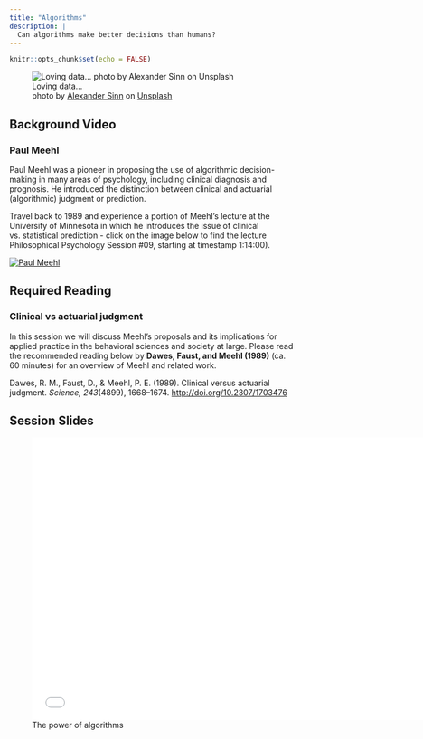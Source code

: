 ```yaml
---
title: "Algorithms"
description: |
  Can algorithms make better decisions than humans?
---
```


```r
knitr::opts_chunk$set(echo = FALSE)
```

![Loving data...<br> <span>photo by <a href="https://unsplash.com/@swimstaralex?utm_source=unsplash&amp;utm_medium=referral&amp;utm_content=creditCopyText">Alexander Sinn</a> on <a href="https://unsplash.com/s/photos/data?utm_source=unsplash&amp;utm_medium=referral&amp;utm_content=creditCopyText">Unsplash</a></span>](photos/alexander-sinn-KgLtFCgfC28-unsplash.jpg)

## Background Video

### Paul Meehl

Paul Meehl was a pioneer in proposing the use of algorithmic decision-making in many areas of psychology, including clinical diagnosis and prognosis. He introduced the distinction between clinical and actuarial (algorithmic) judgment or prediction.

Travel back to 1989 and experience a portion of Meehl's lecture at the University of Minnesota in which he introduces the issue of clinical vs. statistical prediction - click on the image below to find the lecture Philosophical Psychology Session #09, starting at timestamp 1:14:00).  

[![Paul Meehl](photos/meehl.png)](https://mediasite.csom.umn.edu/Mediasite/Play/682c9b2845514cf5b5a7d1b6defb9e171d)

## Required Reading

### Clinical vs actuarial judgment

In this session we will discuss Meehl's proposals and its implications for applied practice in the behavioral sciences and society at large. Please read the recommended reading below by **Dawes, Faust, and Meehl (1989)** (ca. 60 minutes) for an overview of Meehl and related work. 

Dawes, R. M., Faust, D., & Meehl, P. E. (1989). Clinical versus actuarial judgment. *Science, 243*(4899), 1668–1674. [http://doi.org/10.2307/1703476](https://github.com/matarui/ebdm/raw/main/docs/literature/Dawes_1989_Science.pdf)

## Session Slides

![The power of algorithms](presentations/EBDM_session2.pdf){width=700px height=500px}

<!--## Additional Resources 

### Exercise

This session provides an introduction to algorithmic decision-making, including a tour of the lens model and policy capturing. If you'd like to get a short "hands-on" intro to conducting "policy capturing" yourself, I suggest you participate in the online experiment [“Job or Not?”](https://evidencebaseddm.formr.org) and then, using your own responses (or those of your colleagues), answer the three questions listed [here](lens_model.html).

If you'd like to see a set of solutions, click [here](lens_model_solutions.html).-->

<!-- ### Background Reading -->

<!-- Are you interested in a scathing critique of clinical prediction? This classic could be of interest...  -->

<!-- Dawes, R. (1994). *House of cards: Psychology and psychotherapy built on myth*. New York: Free Press. -->

